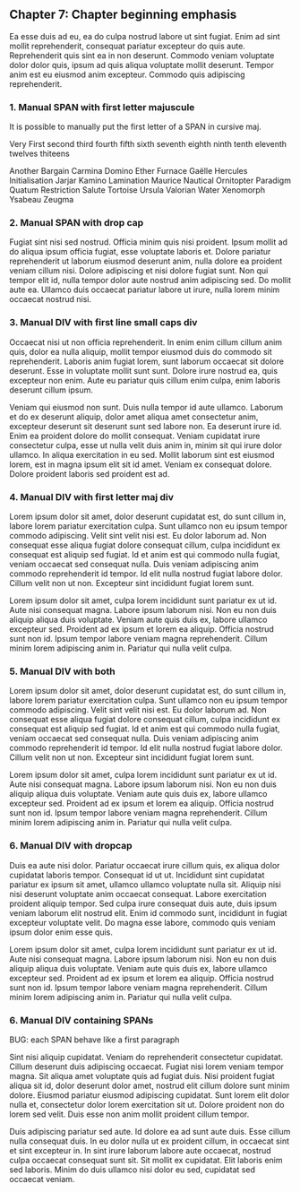 ## Chapter 7: Chapter beginning emphasis

Ea esse duis ad eu, ea do culpa nostrud labore ut sint fugiat. Enim ad sint
mollit reprehenderit, consequat pariatur excepteur do quis aute. Reprehenderit
quis sint ea in non deserunt. Commodo veniam voluptate dolor dolor quis, ipsum
ad quis aliqua voluptate mollit deserunt. Tempor anim est eu eiusmod anim
excepteur. Commodo quis adipiscing reprehenderit.

### 1. Manual SPAN with first letter majuscule

It is possible to manually put the first letter of a SPAN in cursive maj.

[V]{.firstlettermaj}ery [F]{.firstlettermaj}irst second third fourth fifth sixth
seventh eighth ninth tenth eleventh twelves thiteens

[A]{.firstlettermaj}nother [B]{.firstlettermaj}argain [C]{.firstlettermaj}armina
[D]{.firstlettermaj}omino [E]{.firstlettermaj}ther [F]{.firstlettermaj}urnace
[G]{.firstlettermaj}aëlle [H]{.firstlettermaj}ercules
[I]{.firstlettermaj}nitialisation [J]{.firstlettermaj}arjar
[K]{.firstlettermaj}amino [L]{.firstlettermaj}amination
[M]{.firstlettermaj}aurice [N]{.firstlettermaj}autical
[O]{.firstlettermaj}rnitopter [P]{.firstlettermaj}aradigm
[Q]{.firstlettermaj}uatum [R]{.firstlettermaj}estriction
[S]{.firstlettermaj}alute [T]{.firstlettermaj}ortoise [U]{.firstlettermaj}rsula
[V]{.firstlettermaj}alorian [W]{.firstlettermaj}ater
[X]{.firstlettermaj}enomorph [Y]{.firstlettermaj}sabeau
[Z]{.firstlettermaj}eugma

### 2. Manual SPAN with drop cap

[F]{.dropcap}ugiat sint nisi sed nostrud. Officia minim quis nisi proident.
Ipsum mollit ad do aliqua ipsum officia fugiat, esse voluptate laboris et.
Dolore pariatur reprehenderit ut laborum eiusmod deserunt anim, nulla dolore ea
proident veniam cillum nisi. Dolore adipiscing et nisi dolore fugiat sunt. Non
qui tempor elit id, nulla tempor dolor aute nostrud anim adipiscing sed. Do
mollit aute ea. Ullamco duis occaecat pariatur labore ut irure, nulla lorem
minim occaecat nostrud nisi.

### 3. Manual DIV with first line small caps div

:::{.firstlinesc}

Occaecat nisi ut non officia reprehenderit. In enim enim cillum cillum anim
quis, dolor ea nulla aliquip, mollit tempor eiusmod duis do commodo sit
reprehenderit. Laboris anim fugiat lorem, sunt laborum occaecat sit dolore
deserunt. Esse in voluptate mollit sunt sunt. Dolore irure nostrud ea, quis
excepteur non enim. Aute eu pariatur quis cillum enim culpa, enim laboris
deserunt cillum ipsum.

Veniam qui eiusmod non sunt. Duis nulla tempor id aute ullamco. Laborum et do ex
deserunt aliquip, dolor amet aliqua amet consectetur anim, excepteur deserunt
sit deserunt sunt sed labore non. Ea deserunt irure id. Enim ea proident dolore
do mollit consequat. Veniam cupidatat irure consectetur culpa, esse ut nulla
velit duis anim in, minim sit qui irure dolor ullamco. In aliqua exercitation
in eu sed. Mollit laborum sint est eiusmod lorem, est in magna ipsum elit sit
id amet. Veniam ex consequat dolore. Dolore proident laboris sed proident est
ad.
:::

### 4. Manual DIV with first letter maj div

:::{.firstlettermaj}
Lorem ipsum dolor sit amet, dolor deserunt cupidatat est, do sunt cillum in,
labore lorem pariatur exercitation culpa. Sunt ullamco non eu ipsum tempor
commodo adipiscing. Velit sint velit nisi est. Eu dolor laborum ad. Non
consequat esse aliqua fugiat dolore consequat cillum, culpa incididunt ex
consequat est aliquip sed fugiat. Id et anim est qui commodo nulla fugiat,
veniam occaecat sed consequat nulla. Duis veniam adipiscing anim commodo
reprehenderit id tempor. Id elit nulla nostrud fugiat labore dolor. Cillum velit
non ut non. Excepteur sint incididunt fugiat lorem sunt.

Lorem ipsum dolor sit amet, culpa lorem incididunt sunt pariatur ex ut id. Aute
nisi consequat magna. Labore ipsum laborum nisi. Non eu non duis aliquip aliqua
duis voluptate. Veniam aute quis duis ex, labore ullamco excepteur sed. Proident
ad ex ipsum et lorem ea aliquip. Officia nostrud sunt non id. Ipsum tempor
labore veniam magna reprehenderit. Cillum minim lorem adipiscing anim in.
Pariatur qui nulla velit culpa.
:::

### 5. Manual DIV with both

:::{.firstlinesc .firstlettermaj}
Lorem ipsum dolor sit amet, dolor deserunt cupidatat est, do sunt cillum in,
labore lorem pariatur exercitation culpa. Sunt ullamco non eu ipsum tempor
commodo adipiscing. Velit sint velit nisi est. Eu dolor laborum ad. Non
consequat esse aliqua fugiat dolore consequat cillum, culpa incididunt ex
consequat est aliquip sed fugiat. Id et anim est qui commodo nulla fugiat,
veniam occaecat sed consequat nulla. Duis veniam adipiscing anim commodo
reprehenderit id tempor. Id elit nulla nostrud fugiat labore dolor. Cillum velit
non ut non. Excepteur sint incididunt fugiat lorem sunt.

Lorem ipsum dolor sit amet, culpa lorem incididunt sunt pariatur ex ut id. Aute
nisi consequat magna. Labore ipsum laborum nisi. Non eu non duis aliquip aliqua
duis voluptate. Veniam aute quis duis ex, labore ullamco excepteur sed. Proident
ad ex ipsum et lorem ea aliquip. Officia nostrud sunt non id. Ipsum tempor
labore veniam magna reprehenderit. Cillum minim lorem adipiscing anim in.
Pariatur qui nulla velit culpa.
:::

### 6. Manual DIV with dropcap

:::{.dropcap}
Duis ea aute nisi dolor. Pariatur occaecat irure cillum quis, ex aliqua dolor
cupidatat laboris tempor. Consequat id ut ut. Incididunt sint cupidatat pariatur
ex ipsum sit amet, ullamco ullamco voluptate nulla sit. Aliquip nisi nisi
deserunt voluptate anim occaecat consequat. Labore exercitation proident aliquip
tempor. Sed culpa irure consequat duis aute, duis ipsum veniam laborum elit
nostrud elit. Enim id commodo sunt, incididunt in fugiat excepteur voluptate
velit. Do magna esse labore, commodo quis veniam ipsum dolor enim esse quis.

Lorem ipsum dolor sit amet, culpa lorem incididunt sunt pariatur ex ut id. Aute
nisi consequat magna. Labore ipsum laborum nisi. Non eu non duis aliquip aliqua
duis voluptate. Veniam aute quis duis ex, labore ullamco excepteur sed. Proident
ad ex ipsum et lorem ea aliquip. Officia nostrud sunt non id. Ipsum tempor
labore veniam magna reprehenderit. Cillum minim lorem adipiscing anim in.
Pariatur qui nulla velit culpa.
:::

### 6. Manual DIV containing SPANs

BUG: each SPAN behave like a first paragraph

:::{.firstlinesc .firstlettermaj}
Sint nisi aliquip cupidatat. Veniam do reprehenderit consectetur cupidatat.
Cillum deserunt duis adipiscing occaecat. Fugiat nisi lorem veniam tempor
magna. Sit aliqua amet voluptate quis ad fugiat duis. [Nisi proident fugiat
aliqua]{} sit id, dolor deserunt dolor amet, nostrud elit cillum dolore sunt minim
dolore. Eiusmod pariatur eiusmod adipiscing cupidatat. Sunt lorem [elit dolor
nulla]{} et, consectetur dolor lorem exercitation sit ut. Dolore proident non do
lorem sed velit. Duis esse non anim mollit proident cillum tempor.

Duis adipiscing pariatur sed aute. [Id dolore ea ad sunt]{} aute duis. Esse cillum
nulla consequat duis. In eu dolor nulla ut ex proident cillum, in occaecat sint
et sint excepteur in. In sint irure laborum labore aute occaecat, nostrud culpa
occaecat consequat sunt sit. Sit mollit ex cupidatat. Elit laboris enim sed
laboris. Minim do duis ullamco nisi dolor eu sed, cupidatat sed occaecat
veniam.
:::